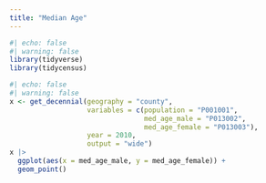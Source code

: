 ```yaml
---
title: "Median Age"
---
```


```r
#| echo: false
#| warning: false
library(tidyverse)
library(tidycensus)
```

```r
#| echo: false
#| warning: false
x <- get_decennial(geography = "county", 
                   variables = c(population = "P001001", 
                                 med_age_male = "P013002", 
                                 med_age_female = "P013003"), 
                   year = 2010, 
                   output = "wide")
x |>
  ggplot(aes(x = med_age_male, y = med_age_female)) +
  geom_point()
  
```

